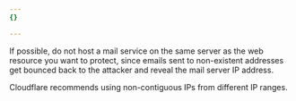 ```yaml
---
{}

---
```


If possible, do not host a mail service on the same server as the web resource you want to protect, since emails sent to non-existent addresses get bounced back to the attacker and reveal the mail server IP address.

Cloudflare recommends using non-contiguous IPs from different IP ranges.
